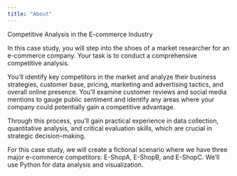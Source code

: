 ```yaml
---
title: "About"
---
```


Competitive Analysis in the E-commerce Industry

In this case study, you will step into the shoes of a market researcher for an e-commerce company. Your task is to conduct a comprehensive competitive analysis. 

You'll identify key competitors in the market and analyze their business strategies, customer base, pricing, marketing and advertising tactics, and overall online presence. You'll examine customer reviews and social media mentions to gauge public sentiment and identify any areas where your company could potentially gain a competitive advantage. 

Through this process, you'll gain practical experience in data collection, quantitative analysis, and critical evaluation skills, which are crucial in strategic decision-making.

For this case study, we will create a fictional scenario where we have three major e-commerce competitors: E-ShopA, E-ShopB, and E-ShopC. We'll use Python for data analysis and visualization.